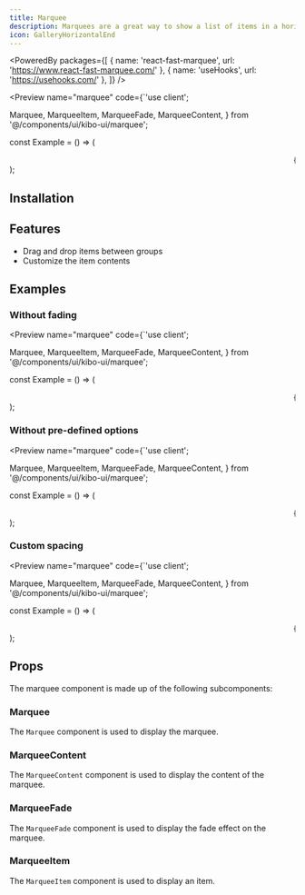```yaml
---
title: Marquee
description: Marquees are a great way to show a list of items in a horizontal scrolling motion.
icon: GalleryHorizontalEnd
---
```



<PoweredBy packages={[
  { name: 'react-fast-marquee', url: 'https://www.react-fast-marquee.com/' },
  { name: 'useHooks', url: 'https://usehooks.com/' },
]} />

<Preview name="marquee" code={`'use client';

  Marquee,
  MarqueeItem,
  MarqueeFade,
  MarqueeContent,
} from '@/components/ui/kibo-ui/marquee';

const Example = () => (
  <div className="py-4">
    <Marquee>
      <MarqueeFade side="left" />
      <MarqueeFade side="right" />
      <MarqueeContent>
        {new Array(10).fill(null).map((_, index) => (
          <MarqueeItem key={index} className="w-16 h-16">
            <img
              src={\`https://placehold.co/64x64?random=\${index}\`}
              alt={\`Image \${index}\`}
              className="rounded-full overflow-hidden"
            />
          </MarqueeItem>
        ))}
      </MarqueeContent>
    </Marquee>
  </div>
);


## Installation

<Installer packageName="marquee" />

## Features

- Drag and drop items between groups
- Customize the item contents

## Examples

### Without fading

<Preview name="marquee" code={`'use client';

  Marquee,
  MarqueeItem,
  MarqueeFade,
  MarqueeContent,
} from '@/components/ui/kibo-ui/marquee';

const Example = () => (
  <div className="py-4">
    <Marquee>
      <MarqueeContent>
        {new Array(10).fill(null).map((_, index) => (
          <MarqueeItem key={index} className="w-16 h-16">
            <img
              src={\`https://placehold.co/64x64?random=\${index}\`}
              alt={\`Image \${index}\`}
              className="rounded-full overflow-hidden"
            />
          </MarqueeItem>
        ))}
      </MarqueeContent>
    </Marquee>
  </div>
);


### Without pre-defined options

<Preview name="marquee" code={`'use client';

  Marquee,
  MarqueeItem,
  MarqueeFade,
  MarqueeContent,
} from '@/components/ui/kibo-ui/marquee';

const Example = () => (
  <div className="py-4">
    <Marquee>
      <MarqueeFade side="left" />
      <MarqueeFade side="right" />
      <MarqueeContent loop={1} autoFill={false} pauseOnHover={false}>
        {new Array(10).fill(null).map((_, index) => (
          <MarqueeItem key={index} className="w-16 h-16">
            <img
              src={\`https://placehold.co/64x64?random=\${index}\`}
              alt={\`Image \${index}\`}
              className="rounded-full overflow-hidden"
            />
          </MarqueeItem>
        ))}
      </MarqueeContent>
    </Marquee>
  </div>
);


### Custom spacing

<Preview name="marquee" code={`'use client';

  Marquee,
  MarqueeItem,
  MarqueeFade,
  MarqueeContent,
} from '@/components/ui/kibo-ui/marquee';

const Example = () => (
  <div className="py-4">
    <Marquee>
      <MarqueeFade side="left" />
      <MarqueeFade side="right" />
      <MarqueeContent>
        {new Array(10).fill(null).map((_, index) => (
          <MarqueeItem key={index} className="w-16 h-16 -mx-2">
            <img
              src={\`https://placehold.co/64x64?random=\${index}\`}
              alt={\`Image \${index}\`}
              className="rounded-full overflow-hidden ring-2 ring-background"
            />
          </MarqueeItem>
        ))}
      </MarqueeContent>
    </Marquee>
  </div>
);


## Props

The marquee component is made up of the following subcomponents:

### Marquee

The `Marquee` component is used to display the marquee.

<AutoTypeTable path="node_modules/@repo/marquee/index.tsx" name="MarqueeProps" />

### MarqueeContent

The `MarqueeContent` component is used to display the content of the marquee.

<AutoTypeTable path="node_modules/@repo/marquee/index.tsx" name="MarqueeContentProps" />

### MarqueeFade

The `MarqueeFade` component is used to display the fade effect on the marquee.

<AutoTypeTable path="node_modules/@repo/marquee/index.tsx" name="MarqueeFadeProps" />

### MarqueeItem

The `MarqueeItem` component is used to display an item.

<AutoTypeTable path="node_modules/@repo/marquee/index.tsx" name="MarqueeItemProps" />
